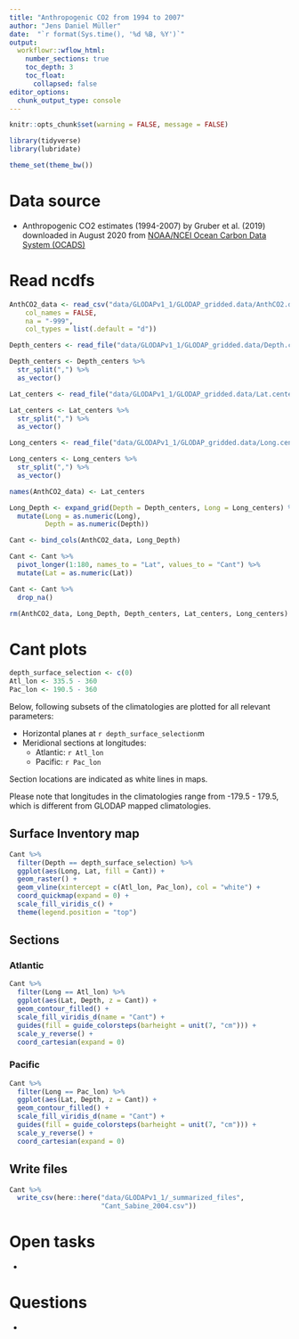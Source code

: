 ```yaml
---
title: "Anthropogenic CO2 from 1994 to 2007"
author: "Jens Daniel Müller"
date:  "`r format(Sys.time(), '%d %B, %Y')`"
output: 
  workflowr::wflow_html:
    number_sections: true
    toc_depth: 3
    toc_float:
      collapsed: false
editor_options:
  chunk_output_type: console
---
```


```r
knitr::opts_chunk$set(warning = FALSE, message = FALSE)
```

```r
library(tidyverse)
library(lubridate)
```


```r
theme_set(theme_bw())
```

# Data source

- Anthropogenic CO2 estimates (1994-2007) by Gruber et al. (2019) downloaded in August 2020 from [NOAA/NCEI Ocean Carbon Data System (OCADS)](ftp://ftp.nodc.noaa.gov/pub/data.nodc/ncei/ocads/data/0001644/){target="_blank"}

# Read ncdfs

```r

AnthCO2_data <- read_csv("data/GLODAPv1_1/GLODAP_gridded.data/AnthCO2.data/AnthCO2.data.txt", 
    col_names = FALSE,
    na = "-999",
    col_types = list(.default = "d"))

Depth_centers <- read_file("data/GLODAPv1_1/GLODAP_gridded.data/Depth.centers.txt")

Depth_centers <- Depth_centers %>% 
  str_split(",") %>% 
  as_vector()

Lat_centers <- read_file("data/GLODAPv1_1/GLODAP_gridded.data/Lat.centers.txt")

Lat_centers <- Lat_centers %>% 
  str_split(",") %>% 
  as_vector()

Long_centers <- read_file("data/GLODAPv1_1/GLODAP_gridded.data/Long.centers.txt")

Long_centers <- Long_centers %>% 
  str_split(",") %>% 
  as_vector()

names(AnthCO2_data) <- Lat_centers

Long_Depth <- expand_grid(Depth = Depth_centers, Long = Long_centers) %>% 
  mutate(Long = as.numeric(Long),
         Depth = as.numeric(Depth))

Cant <- bind_cols(AnthCO2_data, Long_Depth)

Cant <- Cant %>% 
  pivot_longer(1:180, names_to = "Lat", values_to = "Cant") %>% 
  mutate(Lat = as.numeric(Lat))

Cant <- Cant %>% 
  drop_na()

rm(AnthCO2_data, Long_Depth, Depth_centers, Lat_centers, Long_centers)

```

# Cant plots

```r

depth_surface_selection <- c(0)
Atl_lon <- 335.5 - 360
Pac_lon <- 190.5 - 360

```

Below, following subsets of the climatologies are plotted for all relevant parameters:  

- Horizontal planes at `r depth_surface_selection`m
- Meridional sections at longitudes:
  - Atlantic: `r Atl_lon`
  - Pacific: `r Pac_lon`

Section locations are indicated as white lines in maps.

Please note that longitudes in the climatologies range from -179.5 - 179.5, which is different from GLODAP mapped climatologies.



## Surface Inventory map

```r

Cant %>% 
  filter(Depth == depth_surface_selection) %>% 
  ggplot(aes(Long, Lat, fill = Cant)) +
  geom_raster() +
  geom_vline(xintercept = c(Atl_lon, Pac_lon), col = "white") +
  coord_quickmap(expand = 0) +
  scale_fill_viridis_c() +
  theme(legend.position = "top")


```

## Sections

### Atlantic

```r

Cant %>% 
  filter(Long == Atl_lon) %>% 
  ggplot(aes(Lat, Depth, z = Cant)) +
  geom_contour_filled() +
  scale_fill_viridis_d(name = "Cant") +
  guides(fill = guide_colorsteps(barheight = unit(7, "cm"))) +
  scale_y_reverse() +
  coord_cartesian(expand = 0)

```

### Pacific

```r

Cant %>% 
  filter(Long == Pac_lon) %>% 
  ggplot(aes(Lat, Depth, z = Cant)) +
  geom_contour_filled() +
  scale_fill_viridis_d(name = "Cant") +
  guides(fill = guide_colorsteps(barheight = unit(7, "cm"))) +
  scale_y_reverse() +
  coord_cartesian(expand = 0)

```

## Write files

```r

Cant %>% 
  write_csv(here::here("data/GLODAPv1_1/_summarized_files",
                       "Cant_Sabine_2004.csv"))


```



# Open tasks

- 

# Questions

- 
